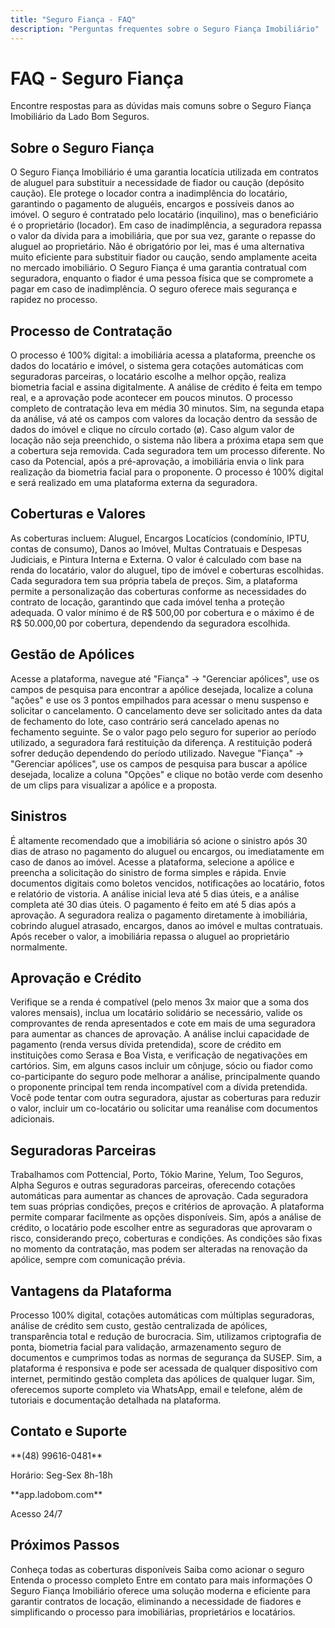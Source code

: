 ```yaml
---
title: "Seguro Fiança - FAQ"
description: "Perguntas frequentes sobre o Seguro Fiança Imobiliário"
---
```


# FAQ - Seguro Fiança

<Info>
Encontre respostas para as dúvidas mais comuns sobre o Seguro Fiança Imobiliário da Lado Bom Seguros.
</Info>

## Sobre o Seguro Fiança

<AccordionGroup>
<Accordion title="O que é o Seguro Fiança Imobiliário?">
  O Seguro Fiança Imobiliário é uma garantia locatícia utilizada em contratos de aluguel para substituir a necessidade de fiador ou caução (depósito caução). Ele protege o locador contra a inadimplência do locatário, garantindo o pagamento de aluguéis, encargos e possíveis danos ao imóvel.
</Accordion>

<Accordion title="Quem contrata o seguro?">
  O seguro é contratado pelo locatário (inquilino), mas o beneficiário é o proprietário (locador). Em caso de inadimplência, a seguradora repassa o valor da dívida para a imobiliária, que por sua vez, garante o repasse do aluguel ao proprietário.
</Accordion>

<Accordion title="É obrigatório contratar o Seguro Fiança?">
  Não é obrigatório por lei, mas é uma alternativa muito eficiente para substituir fiador ou caução, sendo amplamente aceita no mercado imobiliário.
</Accordion>

<Accordion title="Qual a diferença entre Seguro Fiança e fiador?">
  O Seguro Fiança é uma garantia contratual com seguradora, enquanto o fiador é uma pessoa física que se compromete a pagar em caso de inadimplência. O seguro oferece mais segurança e rapidez no processo.
</Accordion>
</AccordionGroup>

## Processo de Contratação

<AccordionGroup>
<Accordion title="Como funciona o processo de contratação?">
  O processo é 100% digital: a imobiliária acessa a plataforma, preenche os dados do locatário e imóvel, o sistema gera cotações automáticas com seguradoras parceiras, o locatário escolhe a melhor opção, realiza biometria facial e assina digitalmente.
</Accordion>

<Accordion title="Quanto tempo demora para aprovar?">
  A análise de crédito é feita em tempo real, e a aprovação pode acontecer em poucos minutos. O processo completo de contratação leva em média 30 minutos.
</Accordion>

<Accordion title="É possível remover coberturas na cotação?">
  Sim, na segunda etapa da análise, vá até os campos com valores da locação dentro da sessão de dados do imóvel e clique no círculo cortado (ø). Caso algum valor de locação não seja preenchido, o sistema não libera a próxima etapa sem que a cobertura seja removida.
</Accordion>

<Accordion title="Como funciona o processo de biometria?">
  Cada seguradora tem um processo diferente. No caso da Potencial, após a pré-aprovação, a imobiliária envia o link para realização da biometria facial para o proponente. O processo é 100% digital e será realizado em uma plataforma externa da seguradora.
</Accordion>
</AccordionGroup>

## Coberturas e Valores

<AccordionGroup>
<Accordion title="Quais coberturas estão disponíveis?">
  As coberturas incluem: Aluguel, Encargos Locatícios (condomínio, IPTU, contas de consumo), Danos ao Imóvel, Multas Contratuais e Despesas Judiciais, e Pintura Interna e Externa.
</Accordion>

<Accordion title="Como é calculado o valor do seguro?">
  O valor é calculado com base na renda do locatário, valor do aluguel, tipo de imóvel e coberturas escolhidas. Cada seguradora tem sua própria tabela de preços.
</Accordion>

<Accordion title="Posso personalizar as coberturas?">
  Sim, a plataforma permite a personalização das coberturas conforme as necessidades do contrato de locação, garantindo que cada imóvel tenha a proteção adequada.
</Accordion>

<Accordion title="Qual o valor mínimo e máximo de cobertura?">
  O valor mínimo é de R$ 500,00 por cobertura e o máximo é de R$ 50.000,00 por cobertura, dependendo da seguradora escolhida.
</Accordion>
</AccordionGroup>

## Gestão de Apólices

<AccordionGroup>
<Accordion title="Como cancelar uma apólice?">
  Acesse a plataforma, navegue até "Fiança" → "Gerenciar apólices", use os campos de pesquisa para encontrar a apólice desejada, localize a coluna "ações" e use os 3 pontos empilhados para acessar o menu suspenso e solicitar o cancelamento.
</Accordion>

<Accordion title="Qual o prazo para cancelamento?">
  O cancelamento deve ser solicitado antes da data de fechamento do lote, caso contrário será cancelado apenas no fechamento seguinte.
</Accordion>

<Accordion title="Há restituição em caso de cancelamento antecipado?">
  Se o valor pago pelo seguro for superior ao período utilizado, a seguradora fará restituição da diferença. A restituição poderá sofrer dedução dependendo do período utilizado.
</Accordion>

<Accordion title="Como visualizar uma apólice?">
  Navegue "Fiança" → "Gerenciar apólices", use os campos de pesquisa para buscar a apólice desejada, localize a coluna "Opções" e clique no botão verde com desenho de um clips para visualizar a apólice e a proposta.
</Accordion>
</AccordionGroup>

## Sinistros

<AccordionGroup>
<Accordion title="Quando posso acionar o seguro?">
  É altamente recomendado que a imobiliária só acione o sinistro após 30 dias de atraso no pagamento do aluguel ou encargos, ou imediatamente em caso de danos ao imóvel.
</Accordion>

<Accordion title="Como acionar o sinistro?">
  Acesse a plataforma, selecione a apólice e preencha a solicitação do sinistro de forma simples e rápida. Envie documentos digitais como boletos vencidos, notificações ao locatário, fotos e relatório de vistoria.
</Accordion>

<Accordion title="Qual o prazo para análise do sinistro?">
  A análise inicial leva até 5 dias úteis, e a análise completa até 30 dias úteis. O pagamento é feito em até 5 dias após a aprovação.
</Accordion>

<Accordion title="O que acontece após a aprovação do sinistro?">
  A seguradora realiza o pagamento diretamente à imobiliária, cobrindo aluguel atrasado, encargos, danos ao imóvel e multas contratuais. Após receber o valor, a imobiliária repassa o aluguel ao proprietário normalmente.
</Accordion>
</AccordionGroup>

## Aprovação e Crédito

<AccordionGroup>
<Accordion title="Como aumentar as chances do locatário ser aprovado?">
  Verifique se a renda é compatível (pelo menos 3x maior que a soma dos valores mensais), inclua um locatário solidário se necessário, valide os comprovantes de renda apresentados e cote em mais de uma seguradora para aumentar as chances de aprovação.
</Accordion>

<Accordion title="O que é analisado na aprovação?">
  A análise inclui capacidade de pagamento (renda versus dívida pretendida), score de crédito em instituições como Serasa e Boa Vista, e verificação de negativações em cartórios.
</Accordion>

<Accordion title="Posso incluir um co-locatário?">
  Sim, em alguns casos incluir um cônjuge, sócio ou fiador como co-participante do seguro pode melhorar a análise, principalmente quando o proponente principal tem renda incompatível com a dívida pretendida.
</Accordion>

<Accordion title="O que fazer se o locatário for reprovado?">
  Você pode tentar com outra seguradora, ajustar as coberturas para reduzir o valor, incluir um co-locatário ou solicitar uma reanálise com documentos adicionais.
</Accordion>
</AccordionGroup>

## Seguradoras Parceiras

<AccordionGroup>
<Accordion title="Quais seguradoras vocês trabalham?">
  Trabalhamos com Pottencial, Porto, Tókio Marine, Yelum, Too Seguros, Alpha Seguros e outras seguradoras parceiras, oferecendo cotações automáticas para aumentar as chances de aprovação.
</Accordion>

<Accordion title="Qual a diferença entre as seguradoras?">
  Cada seguradora tem suas próprias condições, preços e critérios de aprovação. A plataforma permite comparar facilmente as opções disponíveis.
</Accordion>

<Accordion title="Posso escolher a seguradora?">
  Sim, após a análise de crédito, o locatário pode escolher entre as seguradoras que aprovaram o risco, considerando preço, coberturas e condições.
</Accordion>

<Accordion title="A seguradora pode mudar as condições?">
  As condições são fixas no momento da contratação, mas podem ser alteradas na renovação da apólice, sempre com comunicação prévia.
</Accordion>
</AccordionGroup>

## Vantagens da Plataforma

<AccordionGroup>
<Accordion title="Quais as vantagens de usar a plataforma?">
  Processo 100% digital, cotações automáticas com múltiplas seguradoras, análise de crédito sem custo, gestão centralizada de apólices, transparência total e redução de burocracia.
</Accordion>

<Accordion title="A plataforma é segura?">
  Sim, utilizamos criptografia de ponta, biometria facial para validação, armazenamento seguro de documentos e cumprimos todas as normas de segurança da SUSEP.
</Accordion>

<Accordion title="Posso acessar de qualquer lugar?">
  Sim, a plataforma é responsiva e pode ser acessada de qualquer dispositivo com internet, permitindo gestão completa das apólices de qualquer lugar.
</Accordion>

<Accordion title="Há suporte técnico?">
  Sim, oferecemos suporte completo via WhatsApp, email e telefone, além de tutoriais e documentação detalhada na plataforma.
</Accordion>
</AccordionGroup>

## Contato e Suporte

<CardGroup cols={2}>
<Card title="WhatsApp" icon="phone">
  **(48) 99616-0481**
  
  Horário: Seg-Sex 8h-18h
</Card>

<Card title="Plataforma" icon="computer-desktop">
  **app.ladobom.com**
  
  Acesso 24/7
</Card>
</CardGroup>

## Próximos Passos

<CardGroup cols={2}>
<Card title="Coberturas" icon="shield-check" href="/produtos/seguro-fianca/coberturas">
  Conheça todas as coberturas disponíveis
</Card>

<Card title="Processo de Sinistro" icon="exclamation-triangle" href="/produtos/seguro-fianca/processo-sinistro">
  Saiba como acionar o seguro
</Card>

<Card title="Como Funciona" icon="play" href="/produtos/seguro-fianca/como-funciona">
  Entenda o processo completo
</Card>

<Card title="Contato" icon="phone" href="/contato">
  Entre em contato para mais informações
</Card>
</CardGroup>

<Note>
O Seguro Fiança Imobiliário oferece uma solução moderna e eficiente para garantir contratos de locação, eliminando a necessidade de fiadores e simplificando o processo para imobiliárias, proprietários e locatários.
</Note>
